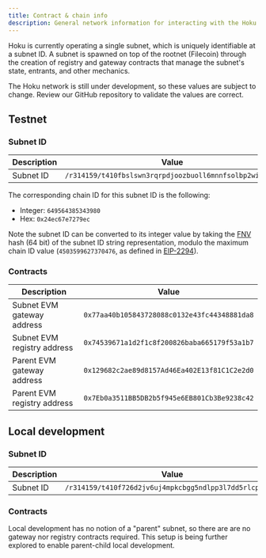 ```yaml
---
title: Contract & chain info
description: General network information for interacting with the Hoku network.
---
```



Hoku is currently operating a single subnet, which is uniquely identifiable at a subnet ID. A subnet is spawned on top
of the rootnet (Filecoin) through the creation of registry and gateway contracts that manage the subnet's state,
entrants, and other mechanics.

<Callout type="warning">

The Hoku network is still under development, so these values are subject to change. Review our GitHub repository to
validate the values are correct.

</Callout>

## Testnet

### Subnet ID

| Description | Value                                                   |
| ----------- | ------------------------------------------------------- |
| Subnet ID   | `/r314159/t410fbslswn3rqrpdjoozbuoll6mnnfsolbp2wi3vbmi` |

The corresponding chain ID for this subnet ID is the following:

- Integer: `649564385343980`
- Hex: `0x24ec67e7279ec`

Note the subnet ID can be converted to its integer value by taking the
[FNV](https://en.wikipedia.org/wiki/Fowler%E2%80%93Noll%E2%80%93Vo_hash_function) hash (64 bit) of the subnet ID string
representation, modulo the maximum chain ID value (`4503599627370476`, as defined in
[EIP-2294](https://eips.ethereum.org/EIPS/eip-2294)).

### Contracts

| Description                 | Value                                        |
| --------------------------- | -------------------------------------------- |
| Subnet EVM gateway address  | `0x77aa40b105843728088c0132e43fc44348881da8` |
| Subnet EVM registry address | `0x74539671a1d2f1c8f200826baba665179f53a1b7` |
| Parent EVM gateway address  | `0x129682c2ae89d8157Ad46Ea402E13f81C1C2e2d0` |
| Parent EVM registry address | `0x7Eb0a3511BB5DB2b5f945e6EB801Cb3Be9238c42` |

## Local development

### Subnet ID

| Description | Value                                                   |
| ----------- | ------------------------------------------------------- |
| Subnet ID   | `/r314159/t410f726d2jv6uj4mpkcbgg5ndlpp3l7dd5rlcpgzkoi` |

### Contracts

Local development has no notion of a "parent" subnet, so there are are no gateway nor registry contracts required. This
setup is being further explored to enable parent-child local development.
